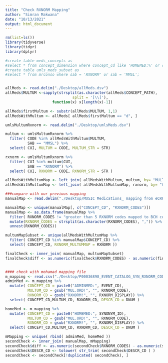 ```yaml
---
title: "Check RXNORM Mapping"
author: "Simran Makwana"
date: "10/13/2021"
output: html_document
---
```


```r
rm(list=ls())
library(tidyverse)
library(tidyr)
library(dplyr)

#create table meds_concepts as
#select * from concept_dimension where concept_cd like 'HOMEMED:%' or concept_cd like 'ADMINMED:%';
#create table umls_meds_subset as 
#select * from mrconso where sab = 'RXNORM' or sab = 'MMSL';


allMeds <- read.delim("./Desktop/allMeds.dsv")
allMeds$MULTUM <-sapply(strsplit(as.character(allMeds$CONCEPT_PATH), 
                              split = '[\\]'), 
                     function(x) x[length(x)-1])

allMeds$firstMultum <- substr(allMeds$MULTUM, 1,1)
allMedsWithMultum <- allMeds[ allMeds$firstMultum == "d", ]

umlsMultumRxnorm <- read.delim("./Desktop/umlsMeds.dsv")

multum <- umlsMultumRxnorm %>% 
  filter( CODE %in% allMedsWithMultum$MULTUM, 
          SAB == "MMSL") %>%
  select( CUI, MULTUM = CODE, MULTUM_STR = STR)

rxnorm <- umlsMultumRxnorm %>%
  filter( CUI %in% multum$CUI, 
          SAB == "RXNORM") %>%
  select( CUI, RXNORM = CODE, RXNORM_STR = STR )

allMedsWithMultumMap <- left_join( allMedsWithMultum, multum, by= "MULTUM")
allMedsWithMultumMap <- left_join( allMedsWithMultumMap, rxnorm, by= "CUI")

###compare with our previous mapping
manualMap <- read.delim("./Desktop/MUSIC Medications_ mapping from eCRF generic names and trades to BCH variables - BCH med concept summary updated 07-20-21.tsv")

manualMap <- unique(manualMap[, c("CONCEPT_CD", "RXNORM_CODES")])
manualMap <- as.data.frame(manualMap %>%
  filter( RXNORM_CODES != "greater than 5 RXNORM codes mapped to BCH code") %>%
  mutate(RXNORM_CODES = strsplit(as.character(RXNORM_CODES), ",")) %>% 
  unnest(RXNORM_CODES))

multumMapSubset <- unique(allMedsWithMultumMap %>%
  filter( CONCEPT_CD %in% manualMap$CONCEPT_CD) %>%
  select( CONCEPT_CD, RXNORM_MULTUMMAP = RXNORM ))

finalCheck <- inner_join( manualMap, multumMapSubset)
finalCheck$diff <- as.numeric(finalCheck$RXNORM_CODES) - as.numeric(finalCheck$RXNORM_MULTUMMAP)


#### check with mohamad mapping file
m_mapping <- read.csv("./Desktop/P00036898_EVENT_CATALOG_SYN_RXNORM_CODES.csv")
adminMed <- m_mapping %>%
  mutate( CONCEPT_CD = paste0("ADMINMED:", EVENT_CD), 
          MULTUM_CD = gsub("MUL.ORD!", "", RXNORM_CODE), 
          RXNORM_CD = gsub("RXNORM!", "", RXNORM_DISPLAY)) %>%
  select( CONCEPT_CD,MULTUM_CD, RXNORM_CD, DESCR_CD = DNUM )

homeMed <- m_mapping %>%
  mutate( CONCEPT_CD = paste0("HOMEMED:", SYNONYM_ID), 
          MULTUM_CD = gsub("MUL.ORD!", "", RXNORM_CODE), 
          RXNORM_CD = gsub("RXNORM!", "", RXNORM_DISPLAY)) %>%
  select( CONCEPT_CD,MULTUM_CD, RXNORM_CD, DESCR_CD = DNUM )

mMapping <- unique( rbind( adminMed, homeMed ))
secondCheck <- inner_join( manualMap, mMapping)
secondCheck$diff <- as.numeric(secondCheck$RXNORM_CODES) - as.numeric(secondCheck$RXNORM_CD)
secondCheck$DESCR_CD <- tolower( str_trim( secondCheck$DESCR_CD ) )
secondCheck <- secondCheck[!duplicated( secondCheck), ]


```